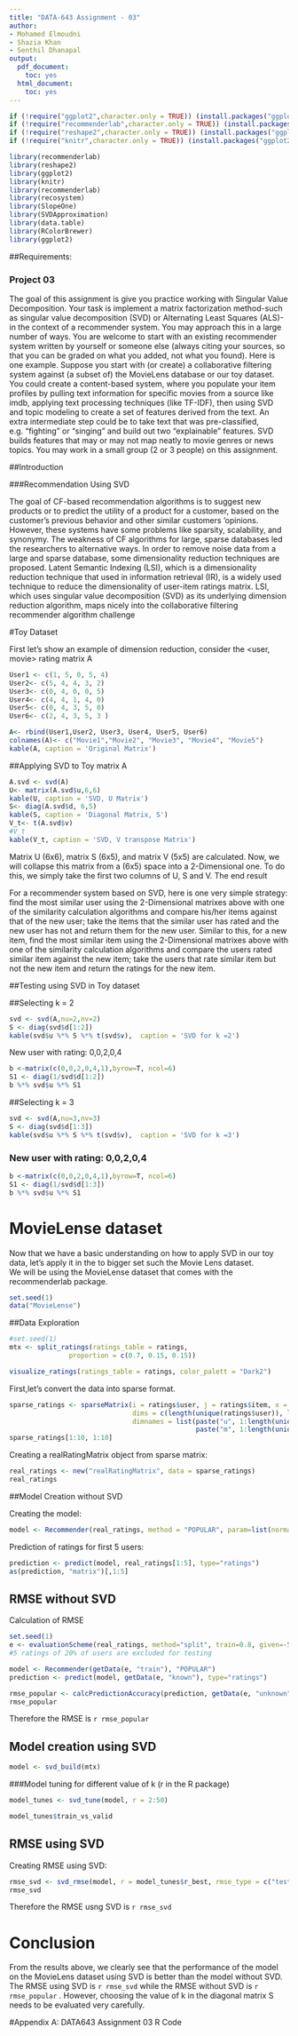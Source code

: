 ---
title: "DATA-643 Assignment - 03"
author:
- Mohamed Elmoudni
- Shazia Khan
- Senthil Dhanapal
output:
  pdf_document:
    toc: yes
  html_document:
    toc: yes
---


```{r, echo = FALSE, warning=FALSE, message=FALSE}


if (!require("ggplot2",character.only = TRUE)) (install.packages("ggplot2",repos = "http://cran.us.r-project.org", dep=TRUE))
if (!require("recommenderlab",character.only = TRUE)) (install.packages("ggplot2",repos = "http://cran.us.r-project.org", dep=TRUE))
if (!require("reshape2",character.only = TRUE)) (install.packages("ggplot2",repos = "http://cran.us.r-project.org", dep=TRUE))
if (!require("knitr",character.only = TRUE)) (install.packages("ggplot2",repos = "http://cran.us.r-project.org", dep=TRUE))

library(recommenderlab)
library(reshape2)
library(ggplot2)
library(knitr)
library(recommenderlab)
library(recosystem)
library(SlopeOne)
library(SVDApproximation)
library(data.table)
library(RColorBrewer)
library(ggplot2)

```


\newpage



##Requirements:

### Project 03

The goal of this assignment is give you practice working with Singular Value Decomposition.
Your task is implement a matrix factorization method-such as singular value decomposition (SVD) or Alternating Least Squares (ALS)-in the context of a recommender system.
You may approach this in a large number of ways. You are welcome to start with an existing recommender system written by yourself or someone else (always citing your sources, so that you can be graded on what you added, not what you found).
Here is one example. Suppose you start with (or create) a collaborative filtering system against (a subset of) the MovieLens database or our toy dataset. You could create a content-based system, where you populate your item profiles by pulling text information for specific movies from a source like imdb, applying text processing techniques (like TF-IDF), then using SVD and topic modeling to create a set of features derived from the text.
An extra intermediate step could be to take text that was pre-classified, e.g. "fighting" or "singing" and build out two "explainable" features. SVD builds features that may or may not map neatly to movie genres or news topics.
You may work in a small group (2 or 3 people) on this assignment.

##Introduction 

###Recommendation Using SVD \newline
\

The goal of CF-based recommendation algorithms is to suggest new products or to predict the utility of a product for a customer, based on the customer's previous behavior and other similar customers 'opinions. However, these systems have some problems like sparsity, scalability, and synonymy. 
The weakness of CF algorithms for large, sparse databases led the researchers to alternative ways. 
In order to remove noise data from a large and sparse database, some dimensionality reduction techniques are proposed. Latent Semantic Indexing (LSI), which is a dimensionality reduction technique that used in information retrieval (IR), is a widely used technique to reduce the dimensionality of user-item ratings matrix. LSI, which uses singular value decomposition (SVD) as its underlying dimension reduction algorithm, maps nicely into the collaborative filtering recommender algorithm challenge 

#Toy Dataset 

First let's show an example of dimension reduction, consider the <user, movie> rating matrix A

```{r, echo = FALSE, warning=FALSE, message=FALSE}

User1 <- c(1, 5, 0, 5, 4)
User2<- c(5, 4, 4, 3, 2)
User3<- c(0, 4, 0, 0, 5)
User4<- c(4, 4, 1, 4, 0)
User5<- c(0, 4, 3, 5, 0)
User6<- c(2, 4, 3, 5, 3 )

A<- rbind(User1,User2, User3, User4, User5, User6)
colnames(A)<- c("Movie1","Movie2", "Movie3", "Movie4", "Movie5")
kable(A, caption = 'Original Matrix')

```

##Applying SVD to Toy matrix A

```{r, echo = FALSE, warning=FALSE, message=FALSE}

A.svd <- svd(A)
U<- matrix(A.svd$u,6,6)
kable(U, caption = 'SVD, U Matrix')
S<- diag(A.svd$d, 6,5)
kable(S, caption = 'Diagonal Matrix, S')
V_t<- t(A.svd$v)
#V_t
kable(V_t, caption = 'SVD, V transpose Matrix')

```


Matrix U (6x6), matrix S (6x5), and matrix V (5x5) are calculated. 
Now, we will collapse this matrix from a (6x5) space into a 2-Dimensional one. 
To do this, we simply take the first two columns of U, S and V. The end result


For a recommender system based on SVD, here is one very simple strategy: find the most similar user using the 2-Dimensional matrixes above with one of the similarity calculation algorithms and compare his/her items against that of the new user; take the items that the similar user has rated and the new user has not and return them for the new user. Similar to this, for a new item, find the most similar item using the 2-Dimensional matrixes above with one of the similarity calculation algorithms and compare the users rated similar item against the new item; take the users that rate similar item but not the new item and return the ratings for the new item.

##Testing using SVD in Toy dataset 

##Selecting k = 2

```{r, echo = FALSE, warning=FALSE, message=FALSE}
svd <- svd(A,nu=2,nv=2)
S <- diag(svd$d[1:2])
kable(svd$u %*% S %*% t(svd$v),  caption = 'SVD for k =2')

```

New user with rating: 0,0,2,0,4

```{r, echo = FALSE, warning=FALSE, message=FALSE}
b <-matrix(c(0,0,2,0,4,1),byrow=T, ncol=6)
S1 <- diag(1/svd$d[1:2])
b %*% svd$u %*% S1


```

##Selecting k = 3

```{r, echo = FALSE, warning=FALSE, message=FALSE}
svd <- svd(A,nu=3,nv=3)
S <- diag(svd$d[1:3])
kable(svd$u %*% S %*% t(svd$v),  caption = 'SVD for k =3')

```


### New user with rating: 0,0,2,0,4

```{r, echo = FALSE, warning=FALSE, message=FALSE}
b <-matrix(c(0,0,2,0,4,1),byrow=T, ncol=6)
S1 <- diag(1/svd$d[1:3])
b %*% svd$u %*% S1


```


# MovieLense dataset 

Now that we have a basic understanding on how to apply SVD in our toy data, let's apply it in the to bigger set such the Movie Lens dataset.  
We will be using the MovieLense dataset that comes with the recommenderlab package. 


```{r, echo = FALSE, warning=FALSE, message=FALSE}

set.seed(1)
data("MovieLense")


```


##Data Exploration




```{r, echo = FALSE, warning=FALSE, message=FALSE}

#set.seed(1)
mtx <- split_ratings(ratings_table = ratings, 
               proportion = c(0.7, 0.15, 0.15))

```


```{r, echo = FALSE, warning=FALSE, message=FALSE}

visualize_ratings(ratings_table = ratings, color_palett = "Dark2")

```



First,let's convert the data into sparse format. 

```{r, echo = FALSE, warning=FALSE, message=FALSE}

sparse_ratings <- sparseMatrix(i = ratings$user, j = ratings$item, x = ratings$rating, 
                               dims = c(length(unique(ratings$user)), length(unique(ratings$item))),  
                               dimnames = list(paste("u", 1:length(unique(ratings$user)), sep = ""), 
                                               paste("m", 1:length(unique(ratings$item)), sep = "")))
sparse_ratings[1:10, 1:10]
```


Creating a realRatingMatrix object from sparse matrix:


```{r, echo = FALSE, warning=FALSE, message=FALSE}
real_ratings <- new("realRatingMatrix", data = sparse_ratings)
real_ratings

```

##Model Creation without SVD

Creating the model:

```{r, echo = FALSE, warning=FALSE, message=FALSE}

model <- Recommender(real_ratings, method = "POPULAR", param=list(normalize = "center"))

```

Prediction of ratings for first 5 users:

```{r, echo = FALSE, warning=FALSE, message=FALSE}
prediction <- predict(model, real_ratings[1:5], type="ratings")
as(prediction, "matrix")[,1:5]

```


## RMSE without SVD 

Calculation of RMSE

```{r, echo = FALSE, warning=FALSE, message=FALSE}
set.seed(1)
e <- evaluationScheme(real_ratings, method="split", train=0.8, given=-5)
#5 ratings of 20% of users are excluded for testing

model <- Recommender(getData(e, "train"), "POPULAR")
prediction <- predict(model, getData(e, "known"), type="ratings")

rmse_popular <- calcPredictionAccuracy(prediction, getData(e, "unknown"))[1]
rmse_popular
```

Therefore the RMSE is `r rmse_popular ` 

## Model creation using SVD

```{r, echo = FALSE, warning=FALSE, message=FALSE}

model <- svd_build(mtx)

```

###Model tuning for different value of k (r in the R package)

```{r, echo = FALSE, warning=FALSE, message=FALSE}

model_tunes <- svd_tune(model, r = 2:50)
```


```{r, echo = FALSE, warning=FALSE, message=FALSE}
model_tunes$train_vs_valid
```

## RMSE using SVD

Creating RMSE using SVD:

```{r, echo = FALSE, warning=FALSE, message=FALSE}
rmse_svd <- svd_rmse(model, r = model_tunes$r_best, rmse_type = c("test"))
rmse_svd

```

Therefore the RMSE usng SVD is `r rmse_svd ` 

# Conclusion

From the results above, we clearly see that the performance of the model on the MovieLens dataset using SVD is better than the model without SVD.  The RMSE using SVD is `r rmse_svd ` while the RMSE without SVD is `r rmse_popular ` .  However, choosing the value of k in the diagonal matrix S needs to be evaluated very carefully.   



\newpage

#Appendix A: DATA643 Assignment 03 R Code 
```{r code=readLines(knitr::purl('https://raw.githubusercontent.com/simonnyc/IS-643/master/Assignment03/Assignment03_Mohamed_Shazia_Senthil.Rmd', documentation = 0)), eval = FALSE}

```


